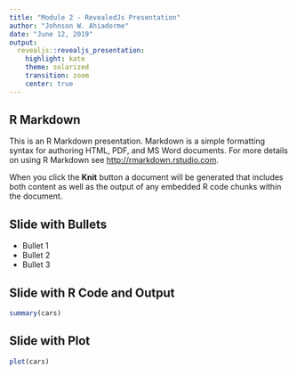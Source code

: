 ```yaml
---
title: "Module 2 - RevealedJs Presentation"
author: "Johnson W. Ahiadorme"
date: "June 12, 2019"
output:
  revealjs::revealjs_presentation:
    highlight: kate
    theme: solarized
    transition: zoom
    center: true
---
```


## R Markdown

This is an R Markdown presentation. Markdown is a simple formatting syntax for authoring HTML, PDF, and MS Word documents. For more details on using R Markdown see <http://rmarkdown.rstudio.com>.

When you click the **Knit** button a document will be generated that includes both content as well as the output of any embedded R code chunks within the document.

## Slide with Bullets

- Bullet 1
- Bullet 2
- Bullet 3

## Slide with R Code and Output

```r
summary(cars)
```

## Slide with Plot

```r
plot(cars)
```


